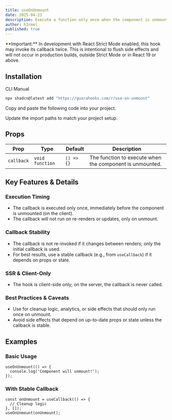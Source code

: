 ```yaml
---
title: useOnUnmount
date: 2025-04-23
description: Execute a function only once when the component is unmounted.
author: h3rmel
published: true
---
```


<Callout>
  **Important:** In development with React Strict Mode enabled, this hook may
  invoke its callback twice. This is intentional to flush side effects and will
  not occur in production builds, outside Strict Mode or in React 19 or above.
</Callout>

<HookPreview name="use-on-unmount-demo" />

## Installation

<Tabs defaultValue="cli">

<TabsList>
  <TabsTrigger value="cli">CLI</TabsTrigger>
  <TabsTrigger value="manual">Manual</TabsTrigger>
</TabsList>
<TabsContent value="cli">

```bash
npx shadcn@latest add "https://guarahooks.com/r/use-on-unmount"
```

</TabsContent>
<TabsContent value="manual">

<Steps>

<Step>Copy and paste the following code into your project.</Step>

<HookSource name="use-on-unmount" />

<Step>Update the import paths to match your project setup.</Step>

</Steps>

</TabsContent>

</Tabs>

## Props

| Prop       | Type            | Default    | Description                                              |
| ---------- | --------------- | ---------- | -------------------------------------------------------- |
| `callback` | `void function` | `() => {}` | The function to execute when the component is unmounted. |

## Key Features & Details

### Execution Timing

- The callback is executed only once, immediately before the component is unmounted (on the client).
- The callback will not run on re-renders or updates, only on unmount.

### Callback Stability

- The callback is not re-invoked if it changes between renders; only the initial callback is used.
- For best results, use a stable callback (e.g., from `useCallback`) if it depends on props or state.

### SSR & Client-Only

- The hook is client-side only; on the server, the callback is never called.

### Best Practices & Caveats

- Use for cleanup logic, analytics, or side effects that should only run once on unmount.
- Avoid side effects that depend on up-to-date props or state unless the callback is stable.

## Examples

### Basic Usage

```tsx
useOnUnmount(() => {
  console.log('Component will unmount!');
});
```

### With Stable Callback

```tsx
const onUnmount = useCallback(() => {
  // Cleanup logic
}, []);
useOnUnmount(onUnmount);
```
